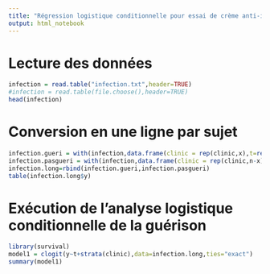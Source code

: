 ```yaml
---
title: "Régression logistique conditionnelle pour essai de crème anti-infectieuse"
output: html_notebook
---
```


# Lecture des données
```r
infection = read.table("infection.txt",header=TRUE)
#infection = read.table(file.choose(),header=TRUE)
head(infection)
```
# Conversion en une ligne par sujet
```r
infection.gueri = with(infection,data.frame(clinic = rep(clinic,x),t=rep(t,x),y=rep(rep(1,16),x)))
infection.pasgueri = with(infection,data.frame(clinic = rep(clinic,n-x),t=rep(t,n-x),y=rep(rep(0,16),n-x)))
infection.long=rbind(infection.gueri,infection.pasgueri)
table(infection.long$y)
```

# Exécution de l'analyse logistique conditionnelle de la guérison

```r
library(survival)
model1 = clogit(y~t+strata(clinic),data=infection.long,ties="exact")
summary(model1)
```
